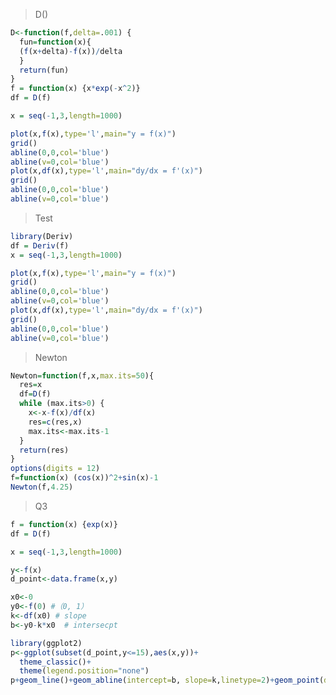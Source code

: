 
> D() 

```r
D<-function(f,delta=.001) {
  fun=function(x){
  (f(x+delta)-f(x))/delta
  }
  return(fun)
}
f = function(x) {x*exp(-x^2)}
df = D(f)

x = seq(-1,3,length=1000)

plot(x,f(x),type='l',main="y = f(x)")
grid()
abline(0,0,col='blue')
abline(v=0,col='blue')
plot(x,df(x),type='l',main="dy/dx = f'(x)")
grid()
abline(0,0,col='blue')
abline(v=0,col='blue')
```


> Test

```r
library(Deriv)
df = Deriv(f)
x = seq(-1,3,length=1000)

plot(x,f(x),type='l',main="y = f(x)")
grid()
abline(0,0,col='blue')
abline(v=0,col='blue')
plot(x,df(x),type='l',main="dy/dx = f'(x)")
grid()
abline(0,0,col='blue')
abline(v=0,col='blue')
```

> Newton

```r
Newton=function(f,x,max.its=50){
  res=x
  df=D(f)
  while (max.its>0) {
    x<-x-f(x)/df(x)
    res=c(res,x)
    max.its<-max.its-1
  }
  return(res)
}
options(digits = 12)
f=function(x) (cos(x))^2+sin(x)-1
Newton(f,4.25)
```

> Q3

```r
f = function(x) {exp(x)}
df = D(f)

x = seq(-1,3,length=1000)

y<-f(x)  
d_point<-data.frame(x,y)

x0<-0
y0<-f(0) #（0, 1）
k<-df(x0) # slope
b<-y0-k*x0  # intersecpt

library(ggplot2) 
p<-ggplot(subset(d_point,y<=15),aes(x,y))+
  theme_classic()+
  theme(legend.position="none")
p+geom_line()+geom_abline(intercept=b, slope=k,linetype=2)+geom_point(data=data.frame(x=0,y=1),aes(colour="red"))


```
